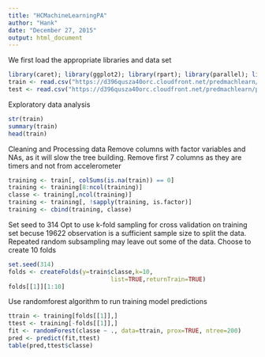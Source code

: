 ```yaml
---
title: "HCMachineLearningPA"
author: "Hank"
date: "December 27, 2015"
output: html_document
---
```


We first load the appropriate libraries and data set
```r
library(caret); library(ggplot2); library(rpart); library(parallel); library(randomForest)
train <- read.csv("https://d396qusza40orc.cloudfront.net/predmachlearn/pml-training.csv", header=TRUE)
test <- read.csv("https://d396qusza40orc.cloudfront.net/predmachlearn/pml-testing.csv", header=TRUE)
```

Exploratory data analysis
```r
str(train)
summary(train)
head(train)
```

Cleaning and Processing data
Remove columns with factor variables and NAs, as it will slow the tree building. Remove first 7 columns as they are timers and not from accelerometer
```r
training <- train[, colSums(is.na(train)) == 0]
training <- training[8:ncol(training)]
classe <- training[,ncol(training)]
training <- training[, !sapply(training, is.factor)]
training <- cbind(training, classe)
```

Set seed to 314
Opt to use k-fold sampling for cross validation on training set becuse 19622 observation is a sufficient sample size to split the data. Repeated random subsampling may leave out some of the data. Choose to create 10 folds
```r
set.seed(314)
folds <- createFolds(y=train$classe,k=10,
                             list=TRUE,returnTrain=TRUE)
folds[[1]][1:10]
```

Use randomforest algorithm to run training model predictions
```r
ttrain <- training[folds[[1]],]
ttest <- training[-folds[[1]],]
fit <- randomForest(classe ~ ., data=ttrain, prox=TRUE, ntree=200)
pred <- predict(fit,ttest)
table(pred,ttest$classe)
```
